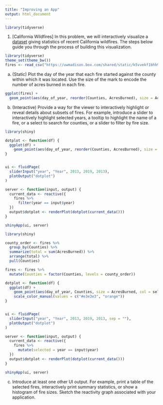 ```yaml
---
title: "Improving an App"
output: html_document
---
```


```r
library(tidyverse)
```

1. [California Wildfires] In this problem, we will interactively visualize a
[dataset](https://uwmadison.box.com/shared/static/k5vvekf1bhh9e16qb9s66owygc70t7dm.csv)
giving statistics of recent California wildfires. The steps below guide you
through the process of building this visualization.
    
```r
library(tidyverse)
theme_set(theme_bw())
fires <- read_csv("https://uwmadison.box.com/shared/static/k5vvekf1bhh9e16qb9s66owygc70t7dm.csv")
```

    
a. (Static) Plot the day of the year that each fire started against the
county within which it was located. Use the size of the mark to encode the
number of acres burned in each fire.

```r
ggplot(fires) +
  geom_point(aes(day_of_year, reorder(Counties, AcresBurned), size = AcresBurned), col = "orange")
```

b. (Interactive) Provide a way for the viewer to interactively highlight or
reveal details about subsets of fires. For example, introduce a slider to
interactively highlight selected years, a tooltip to highlight the name of a
fire, or a select to search for counties, or a slider to filter by fire
size.

```r
library(shiny)

dotplot <- function(df) {
  ggplot(df) +
    geom_point(aes(day_of_year, reorder(Counties, AcresBurned), size = AcresBurned), col = "orange")
}


ui <- fluidPage(
  sliderInput("year", "Year", 2013, 2019, 2013),
  plotOutput("dotplot")
)

server <- function(input, output) {
  current_data <- reactive({
    fires %>%
      filter(year == input$year)
  })
  output$dotplot <- renderPlot(dotplot(current_data()))
}

shinyApp(ui, server)
```

```r
library(shiny)

county_order <- fires %>%
  group_by(Counties) %>%
  summarize(total = sum(AcresBurned)) %>%
  arrange(total) %>% 
  pull(Counties)

fires <- fires %>%
  mutate(Counties = factor(Counties, levels = county_order))

dotplot <- function(df) {
  ggplot(df) +
    geom_point(aes(day_of_year, Counties, size = AcresBurned, col = selected)) +
    scale_color_manual(values = c("#e3e3e3", "orange"))
}


ui <- fluidPage(
  sliderInput("year", "Year", 2013, 2019, 2013, sep = ""),
  plotOutput("dotplot")
)

server <- function(input, output) {
  current_data <- reactive({
    fires %>%
      mutate(selected = year == input$year)
  })
  output$dotplot <- renderPlot(dotplot(current_data()))
}

shinyApp(ui, server)
```



c. Introduce at least one other UI output. For example, print a table of the
selected fires, interactively print summary statistics, or show a histogram
of fire sizes. Sketch the reactivity graph associated with your application.

